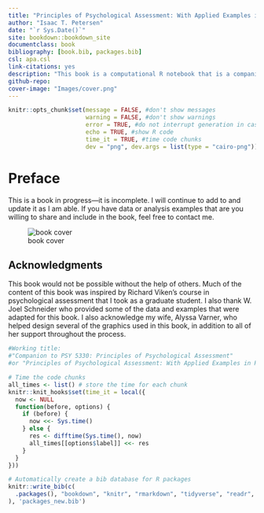 ```yaml
--- 
title: "Principles of Psychological Assessment: With Applied Examples in R"
author: "Isaac T. Petersen"
date: "`r Sys.Date()`"
site: bookdown::bookdown_site
documentclass: book
bibliography: [book.bib, packages.bib]
csl: apa.csl
link-citations: yes
description: "This book is a computational R notebook that is a companion to my PSY 5330 course on *Principles of Psychological Assessment*. The goal of this book is to provide computational examples to apply principles we discuss in class into practice."
github-repo:
cover-image: "Images/cover.png"
---
```


<!-- To add a comment, select the text you want to be a comment and press CTRL-SHIFT-C -->

<!---
Or for comment blocks,
do this.
-->

<!-- To save the entire book as a single html file, add `split_by: none` under `bookdown::gitbook:` of the file called `_output.yml` -->

<!---
To do:
-margin/side notes
-code folding

Graphics:
-book cover
-reliability, validity, bias as bullseye target
-images from other sources: individual- vs group-level bias, types of validity (Schneider)
-->

<!---
To include LaTeX code, see here:
https://bookdown.org/yihui/rmarkdown-cookbook/raw-latex.html
-->

<!---
To run chunk depending on whether it is HTML (including epub) or LaTeX/PDF, see here:
https://bookdown.org/yihui/rmarkdown-cookbook/latex-html.html

eval = knitr::is_html_output()
eval = knitr::is_latex_output()
-->

<!---
Display HTML in LaTeX/PDF:
https://bookdown.org/yihui/rmarkdown-cookbook/html-widgets.html
-->

<!---
Line breaks (https://stackoverflow.com/questions/33191744/how-to-add-new-line-in-markdown-presentation):
<br/>
&nbsp;
\
two spaces at end of line
-->

<!---
Tables:

library("rmarkdown")
paged_table(data)

library("DT")
DT::datatable(data, options = list(scrollX = TRUE))

library("kable")
kable(data)
-->

```r
knitr::opts_chunk$set(message = FALSE, #don't show messages
                      warning = FALSE, #don't show warnings
                      error = TRUE, #do not interrupt generation in case of errors
                      echo = TRUE, #show R code
                      time_it = TRUE, #time code chunks
                      dev = "png", dev.args = list(type = "cairo-png")) #plot anti-aliasing using cairo-png
```

# Preface

This is a book in progress—it is incomplete. I will continue to add to and update it as I am able. If you have data or analysis examples that are you willing to share and include in the book, feel free to contact me.

![book cover](Images/cover.png)

## Acknowledgments

This book would not be possible without the help of others. Much of the content of this book was inspired by Richard Viken's course in psychological assessment that I took as a graduate student. I also thank W. Joel Schneider who provided some of the data and examples that were adapted for this book. I also acknowledge my wife, Alyssa Varner, who helped design several of the graphics used in this book, in addition to all of her support throughout the process.

```r
#Working title:
#"Companion to PSY 5330: Principles of Psychological Assessment"
#or "Principles of Psychological Assessment: With Applied Examples in R"

# Time the code chunks
all_times <- list() # store the time for each chunk
knitr::knit_hooks$set(time_it = local({
  now <- NULL
  function(before, options) {
    if (before) {
      now <<- Sys.time()
    } else {
      res <- difftime(Sys.time(), now)
      all_times[[options$label]] <<- res
    }
  }
}))

# Automatically create a bib database for R packages
knitr::write_bib(c(
  .packages(), "bookdown", "knitr", "rmarkdown", "tidyverse", "readr", "here", "psych", "MBESS", "rms", "lavaan", "semPlot", "semTools", "semPlot", "simsem", "dagitty", "dmacs", "mirt", "mirtCAT", "blandr", "gtheory", "rockchalk", "pROC", "ResourceSelection", "PredictABEL", "snow", "mice", "grid", "gridExtra", "corrplot", "nFactors", "mnlfa", "aMNLFA", "tinytex", "kableExtra", "DT", "tufte", "servr", "MOTE", "Cairo" #, "MASS"
), 'packages_new.bib')
```
